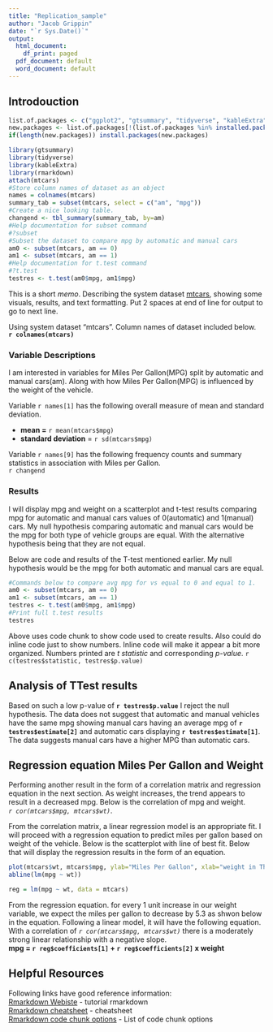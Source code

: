 ---
title: "Replication_sample"
author: "Jacob Grippin"
date: "`r Sys.Date()`"
output:
  html_document:
    df_print: paged
  pdf_document: default
  word_document: default
---

## Introdouction

```{r preparations, include=FALSE}
list.of.packages <- c("ggplot2", "gtsummary", "tidyverse", "kableExtra", "reticulate")
new.packages <- list.of.packages[!(list.of.packages %in% installed.packages()[,"Package"])]
if(length(new.packages)) install.packages(new.packages)

library(gtsummary)
library(tidyverse)
library(kableExtra)
library(rmarkdown)
attach(mtcars)
#Store column names of dataset as an object
names = colnames(mtcars)
summary_tab = subset(mtcars, select = c("am", "mpg"))
#Create a nice looking table. 
changend <- tbl_summary(summary_tab, by=am)
#Help documentation for subset command
#?subset
#Subset the dataset to compare mpg by automatic and manual cars
am0 <- subset(mtcars, am == 0)
am1 <- subset(mtcars, am == 1)
#Help documentation for t.test command
#?t.test
testres <- t.test(am0$mpg, am1$mpg)
```

This is a short *memo*. Describing the system dataset [mtcars](https://www.rdocumentation.org/packages/datasets/versions/3.6.2/topics/mtcars), showing some visuals, results, and text formatting. Put 2 spaces at end of line for output to go to next line.

Using system dataset "mtcars". Column names of dataset included below.\
**`r colnames(mtcars)`**

### Variable Descriptions

I am interested in variables for Miles Per Gallon(MPG) split by automatic and manual cars(am). Along with how Miles Per Gallon(MPG) is influenced by the weight of the vehicle.

Variable `r names[1]` has the following overall measure of mean and standard deviation.

-   **mean =** `r mean(mtcars$mpg)`\
-   **standard deviation** = `r sd(mtcars$mpg)`

Variable `r names[9]` has the following frequency counts and summary statistics in association with Miles per Gallon.\
`r changend`

### Results

I will display mpg and weight on a scatterplot and t-test results comparing mpg for automatic and manual cars values of 0(automatic) and 1(manual) cars. My null hypothesis comparing automatic and manual cars would be the mpg for both type of vehicle groups are equal. With the alternative hypothesis being that they are not equal.

Below are code and results of the T-test mentioned earlier. My null hypothesis would be the mpg for both automatic and manual cars are equal.

```{r ttest, include=TRUE, echo=TRUE}
#Commands below to compare avg mpg for vs equal to 0 and equal to 1. 
am0 <- subset(mtcars, am == 0)
am1 <- subset(mtcars, am == 1)
testres <- t.test(am0$mpg, am1$mpg)
#Print full t.test results
testres
```

Above uses code chunk to show code used to create results. Also could do inline code just to show numbers. Inline code will make it appear a bit more organized. Numbers printed are *t statistic* and corresponding *p-value*. `r c(testres$statistic, testres$p.value)`

## Analysis of TTest results

Based on such a low p-value of **`r testres$p.value`** I reject the null hypothesis. The data does not suggest that automatic and manual vehicles have the same mpg showing manual cars having an average mpg of **`r testres$estimate[2]`** and automatic cars displaying **`r testres$estimate[1]`**. The data suggests manual cars have a higher MPG than automatic cars.

## Regression equation Miles Per Gallon and Weight

Performing another result in the form of a correlation matrix and regression equation in the next section. As weight increases, the trend appears to result in a decreased mpg. Below is the correlation of mpg and weight.\
*`r cor(mtcars$mpg, mtcars$wt)`*.

From the correlation matrix, a linear regression model is an appropriate fit. I will proceed with a regression equation to predict miles per gallon based on weight of the vehicle. Below is the scatterplot with line of best fit. Below that will display the regression results in the form of an equation.

```{r graph, echo=TRUE, include=TRUE, fig.height=6, fig.width=8}
plot(mtcars$wt, mtcars$mpg, ylab="Miles Per Gallon", xlab="weight in Thousand Pounds", main = "Miles per Gallon of Cars by weight of cars in Sample")
abline(lm(mpg ~ wt))
```

```{r regress, echo = FALSE, include = FALSE}
reg = lm(mpg ~ wt, data = mtcars)
```

From the regression equation. for every 1 unit increase in our weight variable, we expect the miles per gallon to decrease by 5.3 as shwon below in the equation. Following a linear model, it will have the following equation. With a correlation of *`r cor(mtcars$mpg, mtcars$wt)`* there is a moderately strong linear relationship with a negative slope.\
**mpg = `r reg$coefficients[1]` + `r reg$coefficients[2]` x weight**

## Helpful Resources

Following links have good reference information:\
[Rmarkdown Webiste](https://rmarkdown.rstudio.com/) - tutorial rmarkdown\
[Rmarkdown cheatsheet](https://rstudio.com/wp-content/uploads/2016/03/rmarkdown-cheatsheet-2.0.pdf) - cheatsheet\
[Rmarkdown code chunk options](https://rstudio.github.io/cheatsheets/html/rmarkdown.html#chunk-options) - List of code chunk options
